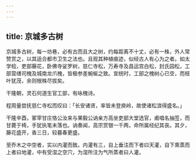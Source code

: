 ```yaml
---
---
---
```

title: 京城多古树
---



京城多古树，每一坊巷，必有古而且大之树，约每距离不十丈，必有一株，外人常赞赏之，以其适合都市卫生之法也。且观其种植痕迹，似经古人有心为之者。如太学桧，吏部藤花，卧佛寺娑罗树，慈仁寺松，万寿寺及昌运宫白松，封氏园松，工部营缮司槐及城南龙爪槐，皆极参差蜿蜒之致。宣统时，工部之槐树心已空，而枝叶犹茂，余则根株尽拔矣。

干隆朝，灵石何道生官工部，有咏槐诗。

程周量尝抚慈仁寺松而叹曰：「长安诸贤，率皆未登庾岭，故使诸松浪得盛名。」

干隆辛酉，冢宰甘庄恪公汝来与果毅公讷亲方高坐吏部大堂选官，甫唱名抽签，而甘薨于椅，手犹执笔未落也。讷奏闻，高宗赏银一千两，命所属经纪其丧。其夕，藤花盛开，香三日，较暮春更盛。

至乔木之中空者，实以内灌而致。内灌有三，自上垂注而下者曰天灌，自下熏蒸而上者曰地灌，中有受湿之空穴，为湿所注为气所蒸者曰人灌。